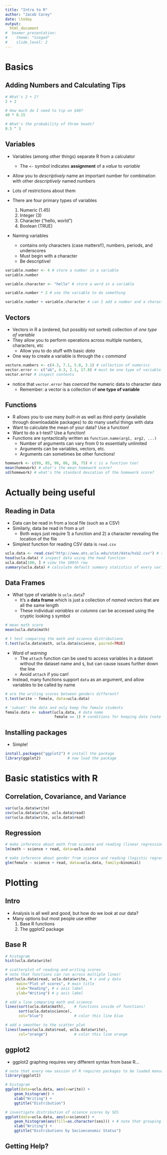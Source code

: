 ```yaml
---
title: "Intro to R"
author: "Jacob Carey"
date: \today
output: 
  html_document
#  beamer_presentation:
#    theme: "Szeged"
#    slide_level: 2
---
```


# Basics

## Adding Numbers and Calculating Tips

```r
# What's 2 + 2?
2 + 2

# How much do I need to tip on $40?
40 * 0.15

# What's the probability of three heads?
0.5 ^ 3
```

## Variables

- Variables (among other things) separate R from a calculator
    - The `<-` symbol indicates **assignment** of a *value* to *variable*
- Allow you to *descriptively* name an important number for combination with other *descriptively* named numbers
- Lots of restrictions about them

- There are four primary types of variables
    1. Numeric (1.45)
    2. Integer (3)
    3. Character ("hello, world")
    4. Boolean (TRUE)

- Naming variables
    - contains only characters (case matters!!), numbers, periods, and underscores
    - Must begin with a character
    - Be descriptive!

```r
variable.number <- 4 # store a number in a variable
variable.number

variable.character <- "hello" # store a word in a variable

variable.number * 2 # use the variable to do something

variable.number + variable.character # can I add a number and a character?
```

## Vectors

- Vectors in R a (ordered, but possibly not sorted) collection of *one type of variable*
- They allow you to perform operations across multiple numbers, characters, etc
    - Allow you to do stuff with basic *data*
- One way to create a variable is through the `c` *command*

```r
vecture.numbers <- c(4.3, 7.1, 5.0, 3.1) # collection of numerics
vector.error <- c("ab", 4.3, 2.1, 17.8) # must be one type of variable!
vector.error # inspect contents
```

- notice that `vector.error` has *coerced* the numeric data to character data
    - Remember: a vector is a collection of **one type of variable**

## Functions

- R allows you to use many *built-in* as well as *third-party* (available through downloadable packages) to do many useful things with data
- Want to calculate the mean of your data? Use a function!
- Want to do a t-test? Use a function!
- Functions are syntactically written as `function.name(arg1, arg2, ...)` 
    - Number of arguments can vary from 0 to essentially unlimited
    - Arguments can be variables, vectors, etc. 
    - Arguments can sometimes be other functions!

```r
homework <- c(99, 85, 90, 86, 30, 75) # c is a function too!
mean(homework) # what's the mean homework score?
sd(homework) # what's the standard deviation of the homework score?
```

# Actually being useful

## Reading in Data

- Data can be read in from a local file (such as a CSV)
- Similarly, data be read in from a url
    - Both ways just require 1) a function and 2) a character revealing the location of the file
- Simplest function for reading CSV data is `read.csv`

```r
ucla.data <- read.csv("http://www.ats.ucla.edu/stat/data/hsb2.csv") # same function for reading local data
head(ucla.data) # inspect data using the head function
ucla.data[100, ] # view the 100th row
summary(ucla.data) # calculate default summary statistics of every variable
```

## Data Frames

- What type of variable is `ucla.data`?
    - It's a **data frame** which is just a collection of *named* vectors that are all the same length
    - These individual *variables* or *columns* can be accessed using the cryptic looking `$` symbol

```r
# mean math score
mean(ucla.data$math) 

# t test comparing the math and science distributions
t.test(ucla.data$math, ucla.data$science, paired=TRUE)
```

- Word of *warning*
    - The `attach` function can be used to access variables in a dataset without the dataset name and `$`, but can cause issues further down the line
    - Avoid `attach` if you can!
- Instead, many functions support `data` as an argument, and allow variables to be called by name

```r
# are the writing scores between genders different?
t.test(write ~ female, data=ucla.data)

# 'subset' the data and only keep the female students
female.data <- subset(ucla.data, # data name
                      female == 1) # conditions for keeping data (note the '==' equality)
```

## Installing packages

- Simple!

```r
install.packages("ggplot2") # install the package
library(ggplot2)            # now load the package
```

# Basic statistics with R

## Correlation, Covariance, and Variance

```r
var(ucla.data$write)
cov(ucla.data$write, ucla.data$read)
cor(ucla.data$write, ucla.data$read)
```

## Regression
```r
# make inference about math from science and reading (linear regression)
lm(math ~ science + read, data=ucla.data)

# make inference about gender from science and reading (logistic regression)
glm(female ~ science + read, data=ucla.data, family=binomial)
```

# Plotting

## Intro

- Analysis is all well and good, but how do we *look* at our data?
- Many options but most people use either
    1. Base R functions
    2. The ggplot2 package

## Base R
```r
# histogram
hist(ucla.data$write)

# scatterplot of reading and writing scores
# note that functions can run across multiple lines!
plot(ucla.data$read, ucla.data$write, # x and y data
     main="Plot of scores", # main title
     xlab="Reading", # x axis label
     ylab="Writing") # y axis label

# add a line comparing math and science
lines(sort(ucla.data$math),    # functions inside of functions!
      sort(ucla.data$science), 
      col="blue")              # color this line blue

# add a smoother to the scatter plot
lines(lowess(ucla.data$read, ucla.data$write),
      col="orange")            # color this line orange
```

## ggplot2
- ggplot2 graphing requires very different syntax from base R...

```r
# note that every new session of R requires packages to be loaded manually
library(ggplot2)

# histogram
ggplot(data=ucla.data, aes(x=write)) +
    geom_histogram() + 
    xlab("Writing") +
    ggtitle("Distribution")

# investigate distribution of science scores by SES
ggplot(data=ucla.data, aes(x=science)) +
    geom_histogram(aes(fill=as.character(ses))) + # note that grouping variable must be a character
    xlab("Writing") + 
    ggtitle("Distributions by Socioeconomic Status")
```

## Getting Help?
